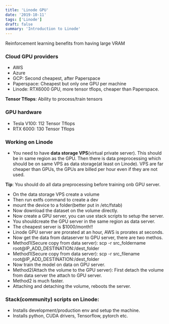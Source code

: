 ```yaml
---
title: 'Linode GPU'
date: '2019-10-11'
tags: ['Linode']
draft: false
summary: 'Introduction to Linode'
---
```


Reinforcement learning benefits from having large VRAM

### Cloud GPU providers

- AWS
- Azure
- GCP: Second cheapest, after Paperspace
- Paperspace: Cheapest but only one GPU per machine
- Linode: RTX6000 GPU, more tensor tflops, cheaper than Paperspace.

**Tensor Tflops**: Ability to process/train tensors

### GPU hardware

- Tesla V100: 112 Tensor Tflops
- RTX 6000: 130 Tensor Tflops

### Working on Linode

- You need to have **data storage VPS**(virtual private server). This should be in same region as the GPU.
  Then there is data preprocessing which should be on same VPS as data storage(at least on Linode).
  VPS are far cheaper than GPUs, the GPUs are billed per hour even if they are not used.

**Tip**: You should do all data preprocessing before training onb GPU server.

- On the data storage VPS create a volume
- Then run extfs command to create a dev
- mount the device to a folder(better put in /etc/fstab)
- Now download the dataset on the volume directly.
- Now create a GPU server, you can use stack scripts to setup the server.
- You shouldcreate the GPU server in the same region as data server.
- The cheapest server is $1000/month!!
- Linode GPU server are prorated at an hour, AWS is prorates at seconds.
- Now get the data from dataserver to GPU server, there are two methos.
- Method1(Secure copy from data server): scp -r src_foldername root@IP_ADD_DESTINATION:/dest_folder
- Method1(Secure copy from data server): scp -r src_filename root@IP_ADD_DESTINATION:/dest_folder
- Now train the model on data on GPU server.
- Method2(Attach the volume to the GPU server): First detach the volume from data server the attach to GPU server.
- Method2 is much faster.
- Attaching and detaching the volume, reboots the server.

### Stack(community) scripts on Linode:

- Installs development/production env and setup the machine.
- Installs python, CUDA drivers, Tensorflow, pytorch etc.
